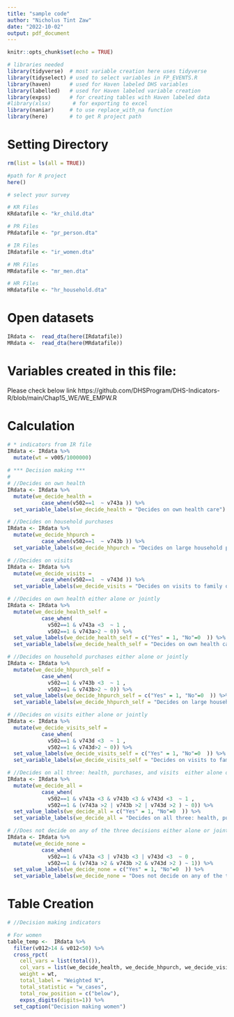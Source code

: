 ```yaml
---
title: "sample code"
author: "Nicholus Tint Zaw"
date: "2022-10-02"
output: pdf_document
---
```


```r
knitr::opts_chunk$set(echo = TRUE)

# libraries needed
library(tidyverse)  # most variable creation here uses tidyverse 
library(tidyselect) # used to select variables in FP_EVENTS.R
library(haven)      # used for Haven labeled DHS variables
library(labelled)   # used for Haven labeled variable creation
library(expss)      # for creating tables with Haven labeled data
#library(xlsx)       # for exporting to excel
library(naniar)     # to use replace_with_na function
library(here)       # to get R project path

```


# Setting Directory 
```r
rm(list = ls(all = TRUE))

#path for R project
here()

# select your survey

# KR Files
KRdatafile <- "kr_child.dta"

# PR Files
PRdatafile <- "pr_person.dta"

# IR Files
IRdatafile <- "ir_women.dta"

# MR Files
MRdatafile <- "mr_men.dta"

# HR Files
HRdatafile <- "hr_household.dta"
```

# Open datasets
```r
IRdata <-  read_dta(here(IRdatafile))
MRdata <-  read_dta(here(MRdatafile))

```


# Variables created in this file:

Please check below link 
https://github.com/DHSProgram/DHS-Indicators-R/blob/main/Chap15_WE/WE_EMPW.R


# Calculation 

```r
# * indicators from IR file
IRdata <- IRdata %>%
  mutate(wt = v005/1000000)
 
# *** Decision making ***
# 
# //Decides on own health
IRdata <- IRdata %>%
  mutate(we_decide_health =
           case_when(v502==1  ~ v743a )) %>%
  set_variable_labels(we_decide_health = "Decides on own health care")

# //Decides on household purchases
IRdata <- IRdata %>%
  mutate(we_decide_hhpurch =
           case_when(v502==1  ~ v743b )) %>%
  set_variable_labels(we_decide_hhpurch = "Decides on large household purchases")

# //Decides on visits
IRdata <- IRdata %>%
  mutate(we_decide_visits =
           case_when(v502==1  ~ v743d )) %>%
  set_variable_labels(we_decide_visits = "Decides on visits to family or relatives")

# //Decides on own health either alone or jointly
IRdata <- IRdata %>%
  mutate(we_decide_health_self =
           case_when(
             v502==1 & v743a <3  ~ 1 ,
             v502==1 & v743a>2 ~ 0)) %>%
  set_value_labels(we_decide_health_self = c("Yes" = 1, "No"=0  )) %>%
  set_variable_labels(we_decide_health_self = "Decides on own health care either alone or jointly with partner")

# //Decides on household purchases either alone or jointly
IRdata <- IRdata %>%
  mutate(we_decide_hhpurch_self =
           case_when(
             v502==1 & v743b <3  ~ 1 ,
             v502==1 & v743b>2 ~ 0)) %>%
  set_value_labels(we_decide_hhpurch_self = c("Yes" = 1, "No"=0  )) %>%
  set_variable_labels(we_decide_hhpurch_self = "Decides on large household purchases either alone or jointly with partner")

# //Decides on visits either alone or jointly
IRdata <- IRdata %>%
  mutate(we_decide_visits_self =
           case_when(
             v502==1 & v743d <3  ~ 1 ,
             v502==1 & v743d>2 ~ 0)) %>%
  set_value_labels(we_decide_visits_self = c("Yes" = 1, "No"=0  )) %>%
  set_variable_labels(we_decide_visits_self = "Decides on visits to family or relatives either alone or jointly with partner")

# //Decides on all three: health, purchases, and visits  either alone or jointly with partner
IRdata <- IRdata %>%
  mutate(we_decide_all =
           case_when(
             v502==1 & v743a <3 & v743b <3 & v743d <3  ~ 1 ,
             v502==1 & (v743a >2 | v743b >2 | v743d >2 ) ~ 0)) %>%
  set_value_labels(we_decide_all = c("Yes" = 1, "No"=0  )) %>%
  set_variable_labels(we_decide_all = "Decides on all three: health, purchases, and visits  either alone or jointly with partner")

# //Does not decide on any of the three decisions either alone or jointly with partner
IRdata <- IRdata %>%
  mutate(we_decide_none =
           case_when(
             v502==1 & v743a <3 | v743b <3 | v743d <3  ~ 0 ,
             v502==1 & (v743a >2 & v743b >2 & v743d >2 ) ~ 1)) %>%
  set_value_labels(we_decide_none = c("Yes" = 1, "No"=0  )) %>%
  set_variable_labels(we_decide_none = "Does not decide on any of the three decisions either alone or jointly with partner")


```


# Table Creation 

```r
# //Decision making indicators

# For women
table_temp <-  IRdata %>% 
  filter(v012>14 & v012<50) %>% 
  cross_rpct(
    cell_vars = list(total()),
    col_vars = list(we_decide_health, we_decide_hhpurch, we_decide_visits),
    weight = wt,
    total_label = "Weighted N",
    total_statistic = "w_cases",
    total_row_position = c("below"),
    expss_digits(digits=1)) %>%
  set_caption("Decision making women")


```


